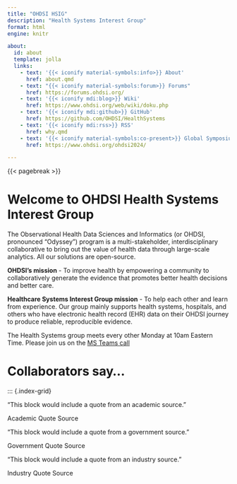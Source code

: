 ```yaml
---
title: "OHDSI HSIG"
description: "Health Systems Interest Group"
format: html
engine: knitr

about:
  id: about
  template: jolla
  links:
    - text: '{{< iconify material-symbols:info>}} About'
      href: about.qmd
    - text: "{{< iconify material-symbols:forum>}} Forums"
      href: https://forums.ohdsi.org/
    - text: '{{< iconify mdi:blog>}} Wiki'
      href: https://www.ohdsi.org/web/wiki/doku.php
    - text: '{{< iconify mdi:github>}} GitHub'
      href: https://github.com/OHDSI/HealthSystems
    - text: '{{< iconify mdi:rss>}} RSS'
      href: why.qmd
    - text: '{{< iconify material-symbols:co-present>}} Global Symposium'
      href: https://www.ohdsi.org/ohdsi2024/

---
```


::: {#about}
:::

{{< pagebreak >}}

::: {.column-page}

# Welcome to OHDSI Health Systems Interest Group

The Observational Health Data Sciences and Informatics (or OHDSI, pronounced "Odyssey") program is a multi-stakeholder, interdisciplinary collaborative to bring out the value of health data through large-scale analytics. All our solutions are open-source.

**OHDSI’s mission** - To improve health by empowering a community to collaboratively generate the evidence that promotes better health decisions and better care.

**Healthcare Systems Interest Group mission** - To help each other and learn from experience.
Our group mainly supports health systems, hospitals, and others who have electronic health record (EHR) data on their OHDSI journey to produce reliable, reproducible evidence.

The Health Systems group meets every other Monday at 10am Eastern Time. Please join us on the [MS Teams call](https://teams.microsoft.com/l/team/19%3A2b9db953a46441c8be51cb3d3785cac3%40thread.tacv2/conversations?groupId=198ebad0-c5b9-4991-8a5e-55e6d71cb817&tenantId=a30f0094-9120-4aab-ba4c-e5509023b2d5)



# Collaborators say...
:::

::: {.index-grid}

::: {.index-g-col-4 .card .border-light .mb-3 .text-center}
::: {.card-body}
["This block would include a quote from an academic source."]{.card-text}

[Academic Quote Source]{.blockquote-footer}
:::
:::

::: {.index-g-col-4 .card .border-light .mb-3 .text-center}
::: {.card-body}
["This block would include a quote from a government source."]{.card-text}

[Government Quote Source]{.blockquote-footer}
:::
:::

::: {.index-g-col-4 .card .border-light .mb-3 .text-center}
::: {.card-body}
["This block would include a quote from an industry source."]{.card-text}

[Industry Quote Source]{.blockquote-footer}
:::
:::
